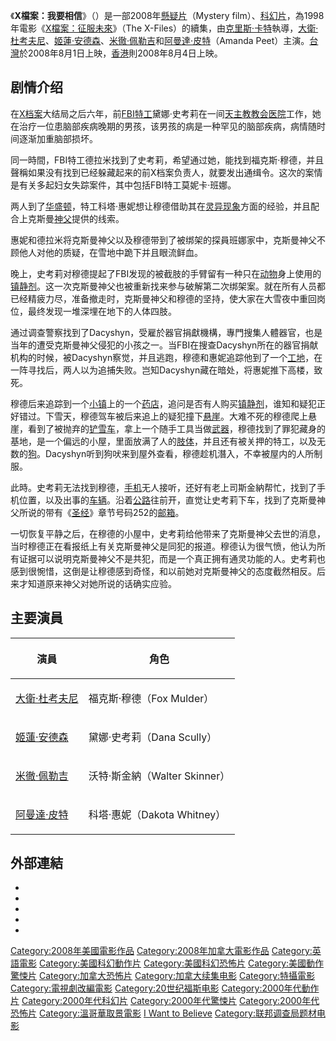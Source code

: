 {{noteTA
|T=zh-hk:我要相信：X檔案;zh-hans:X档案：我要相信;zh-tw:X檔案：我要相信;
|1=zh-hk:莫霍斯;zh-tw:福克斯·穆德;
|2=zh-hans:丹娜-斯嘉麗;zh-hk:郭丹娜;zh-tw:黛娜·史卡利;
|3=zh-hk:冼禾達;zh-tw:沃特·斯金納;
|4=zh-hk:桂艾力;zh-tw:亞列克斯·克萊區克;
|5=zh-hk:煙鏟;zh-tw:老煙槍;
|6=zh-hk:約翰·拜爾;zh-tw:約翰·拜爾斯;
|7=zh-hk:蘭尼;zh-tw:理查·“玲果”·朗格利;
|8=zh-hk:霍夏基;zh-tw:馬文·佛洛希基;
|9=zh-hk:霍斯;zh-tw:穆德;
|10=zh-hk:丹娜;zh-tw:史卡利;
|11=zh-hans:福克斯电视台;zh-hk:霍士電視網;zh-tw:福斯電視網;
|12=zh-hk:大衛·杜楚尼;zh-tw:大衛·杜考夫尼;
|13=zh-hk:姬莉·安德遜;zh-tw:姬蓮·安德森;
|14=zh-hk:我要相信：X檔案;zh-hans:X档案：我要相信;zh-tw:X檔案：我要相信;
}}
{{Infobox Film
| name           = X檔案：我要相信
| original_name  = ''The X-Files: I Want to Believe''
| image          = Poster xfiles-polish.jpg
| image_size     = 
| caption        = 電影海報
| director       = [[克里斯·卡特_(編劇)|克里斯·卡特]]
| producer       = 
| writer         = 克里斯·卡特
| starring       = [[大衛·杜考夫尼|大衛·杜考夫尼]]<br />[[姬蓮·安德森|姬蓮·安德森]]<br />[[米徹·佩勒吉|米徹·佩勒吉]]<br />[[阿曼達·皮特|阿曼達·皮特]]
| music          = 
| cinematography = 
| editing        = 
| distributor    = [[二十世紀福斯|二十世紀福斯]]
| released       = {{flagicon|UK}}2008年7月25日<br />{{flagicon|ROC}}2008年8月1日<br />{{flagicon|HK}}2008年8月4日
| runtime        = 103分鐘
| country        = {{USA}}
| language       = [[英語|英語]]
| budget         = $3000萬[[美元|美元]]
| gross          = $1002萬[[美元|美元]]（首週）
| preceded_by    = [[X檔案：征服未來|X檔案：征服未來]]
| followed_by    = 
| website        = 
| amg_id         = 
| imdb_id        = 
| cn_name = X档案：我要相信
| tw_name = X檔案：我要相信
| hk_name = 我要相信：X檔案
}}
《'''X檔案：我要相信'''》（{{lang-en|'''''The X-Files: I Want to Believe'''''}}）是一部2008年[[懸疑片|懸疑片]]（Mystery film）、[[科幻片|科幻片]]，為1998年電影《[[X檔案：征服未來|X檔案：征服未來]]》（The X-Files）的續集，由[[克里斯·卡特_(編劇)|克里斯·卡特]]執導，[[大衛·杜考夫尼|大衛·杜考夫尼]]、[[姬蓮·安德森|姬蓮·安德森]]、[[米徹·佩勒吉|米徹·佩勒吉]]和[[阿曼達·皮特|阿曼達·皮特]]（Amanda Peet）主演。[[台灣|台灣]]於2008年8月1日上映，[[香港|香港]]則2008年8月4日上映。

== 剧情介绍 ==

在[[X档案|X档案]]大结局之后六年，前[[联邦调查局|FBI]][[特工|特工]]黛娜·史考莉在一间[[天主教|天主教]][[教会|教会]][[医院|医院]]工作，她在治疗一位患脑部疾病晚期的男孩，该男孩的病是一种罕见的脑部疾病，病情随时间逐渐加重脑部损坏。

同一時間，FBI特工德拉米找到了史考莉，希望通过她，能找到福克斯·穆德，并且聲稱如果没有找到已经躲藏起来的前X档案负责人，就要发出通缉令。这次的案情是有关多起妇女失踪案件，其中包括FBI特工莫妮卡·班娜。

两人到了[[华盛顿|华盛顿]]，特工科塔·惠妮想让穆德借助其在[[灵异现象|灵异现象]]方面的经验，并且配合上克斯曼[[神父|神父]]提供的线索。

惠妮和德拉米将克斯曼神父以及穆德带到了被绑架的探員班娜家中，克斯曼神父不顾他人对他的质疑，在雪地中跪下并且眼流鲜血。

晚上，史考莉对穆德提起了FBI发现的被截肢的手臂留有一种只在[[动物|动物]]身上使用的[[镇静剂|镇静剂]]。这一次克斯曼神父也被重新找来参与破解第二次绑架案。就在所有人员都已经精疲力尽，准备撤走时，克斯曼神父和穆德的坚持，使大家在大雪夜中重回岗位，最终发现一堆深埋在地下的人体四肢。

通过调查警察找到了Dacyshyn，受雇於器官捐獻機構，專門搜集人體器官，也是当年的遭受克斯曼神父侵犯的小孩之一。当FBI在搜查Dacyshyn所在的器官捐献机构的时候，被Dacyshyn察觉，并且逃跑，穆德和惠妮追踪他到了一个[[工地|工地]]，在一阵寻找后，两人以为追捕失败。岂知Dacyshyn藏在暗处，将惠妮推下高楼，致死。

穆德后来追踪到一个[[小镇|小镇]]上的一个[[药店|药店]]，追问是否有人购买[[镇静剂|镇静剂]]，谁知和疑犯正好错过。下雪天，穆德驾车被后来追上的疑犯撞下[[悬崖|悬崖]]。大难不死的穆德爬上悬崖，看到了被抛弃的[[铲雪车|铲雪车]]，拿上一个随手工具当做[[武器|武器]]，穆德找到了罪犯藏身的基地，是一个偏远的小屋，里面放满了人的[[肢体|肢体]]，并且还有被关押的特工，以及无数的[[狗|狗]]。Dacyshyn听到狗吠来到屋外查看，穆德趁机潛入，不幸被屋内的人所制服。

此時。史考莉无法找到穆德，[[手机|手机]]无人接听，还好有老上司斯金納帮忙，找到了手机位置，以及出事的[[车辆|车辆]]。沿着[[公路|公路]]往前开，直觉让史考莉下车，找到了克斯曼神父所说的带有《[[圣经|圣经]]》章节号码252的[[邮箱|邮箱]]。

一切恢复平静之后，在穆德的小屋中，史考莉给他带来了克斯曼神父去世的消息，当时穆德正在看报纸上有关克斯曼神父是同犯的报道。穆德认为很气愤，他认为所有证据可以说明克斯曼神父不是共犯，而是一个真正拥有通灵功能的人。史考莉也感到很惋惜，这倒是让穆德感到奇怪，和以前她对克斯曼神父的态度截然相反。后来才知道原来神父对她所说的话确实应验。

== 主要演員 ==
{| border="1" class="wikitable"
|- 
! 演員 || 角色
|-
| [[大衛·杜考夫尼|大衛·杜考夫尼]] || 福克斯·穆德（Fox Mulder）
|-
| [[姬蓮·安德森|姬蓮·安德森]] || 黛娜·史考莉（Dana Scully）
|-
| [[米徹·佩勒吉|米徹·佩勒吉]] || 沃特·斯金納（Walter Skinner）
|-
| [[阿曼達·皮特|阿曼達·皮特]] || 科塔·惠妮（Dakota Whitney）
|}

== 外部連結 ==
* {{imdb title|id=0443701}}
* {{Allmovie title|423337}}
* {{rotten-tomatoes|x_files_2}}
* {{metacritic film|the-x-files-i-want-to-believe}}
* {{mojo title|xfiles2}}

{{DEFAULTSORT:X-Files 2,The}}
[[Category:2008年美國電影作品|Category:2008年美國電影作品]]
[[Category:2008年加拿大電影作品|Category:2008年加拿大電影作品]]
[[Category:英語電影|Category:英語電影]]
[[Category:美國科幻動作片|Category:美國科幻動作片]]
[[Category:美國科幻恐怖片|Category:美國科幻恐怖片]]
[[Category:美國動作驚悚片|Category:美國動作驚悚片]]
[[Category:加拿大恐怖片|Category:加拿大恐怖片]]
[[Category:加拿大续集电影|Category:加拿大续集电影]]
[[Category:特攝電影|Category:特攝電影]]
[[Category:電視劇改編電影|Category:電視劇改編電影]]
[[Category:20世纪福斯电影|Category:20世纪福斯电影]]
[[Category:2000年代動作片|Category:2000年代動作片]]
[[Category:2000年代科幻片|Category:2000年代科幻片]]
[[Category:2000年代驚悚片|Category:2000年代驚悚片]]
[[Category:2000年代恐怖片|Category:2000年代恐怖片]]
[[Category:溫哥華取景電影|Category:溫哥華取景電影]]
[[Category:X檔案|I Want to Believe]]
[[Category:联邦调查局题材电影|Category:联邦调查局题材电影]]